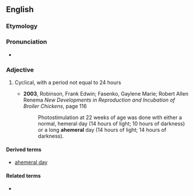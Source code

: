 ==English==

===Etymology===
{{prefix|en|a|hemeral}}

===Pronunciation===
* {{IPA|en|/eɪˈhɛməɹəl/}}

===Adjective===
{{en-adj}}
# {{lb|en|biology}} Cyclical, with a period not equal to 24 hours
#* '''2003''', Robinson, Frank Edwin; Fasenko, Gaylene Marie; Robert Allen Renema ''New Developments in Reproduction and Incubation of Broiler Chickens'', page 116
#*: Photostimulation at 22 weeks of age was done with either a normal, hemeral day (14 hours of light; 10 hours of darkness) or a long '''ahemeral''' day (14 hours of light; 14 hours of darkness).

====Derived terms====
* [[ahemeral day]]

====Related terms====
* {{l|en|ephemeral}}